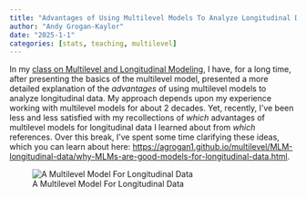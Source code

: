 ```yaml
---
title: "Advantages of Using Multilevel Models To Analyze Longitudinal Data"
author: "Andy Grogan-Kaylor"
date: "2025-1-1"
categories: [stats, teaching, multilevel]
---
```


In my [class on Multilevel and Longitudinal Modeling](https://agrogan1.github.io/multilevel/), I have, for a long time, after presenting the basics of the multilevel model, presented a more detailed explanation of the *advantages* of using multilevel models to analyze longitudinal data. My approach depends upon my experience working with multilevel models for about 2 decades. Yet, recently, I've been less and less satisfied with my recollections of *which* advantages of multilevel models for longitudinal data I learned about from *which* references. Over this break, I've spent some time clarifying these ideas, which you can learn about here:  [https://agrogan1.github.io/multilevel/MLM-longitudinal-data/why-MLMs-are-good-models-for-longitudinal-data.html](https://agrogan1.github.io/multilevel/MLM-longitudinal-data/why-MLMs-are-good-models-for-longitudinal-data.html).

![A Multilevel Model For Longitudinal Data](fig-MLM-1.png)
